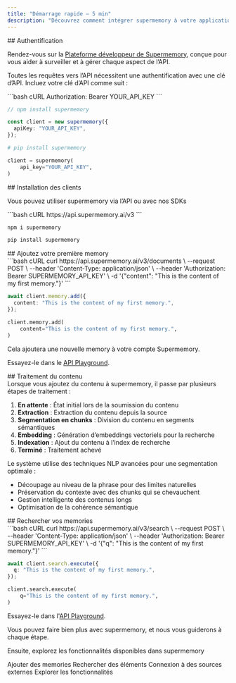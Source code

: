 ```yaml
---
title: "Démarrage rapide — 5 min"
description: "Découvrez comment intégrer supermemory à votre application"
---
```


<div id="authentication">
  ## Authentification
</div>

Rendez-vous sur la [Plateforme développeur de Supermemory](https://console.supermemory.ai), conçue pour vous aider à surveiller et à gérer chaque aspect de l’API.

Toutes les requêtes vers l’API nécessitent une authentification avec une clé d’API. Incluez votre clé d’API comme suit :

<CodeGroup>
  ```bash cURL
  Authorization: Bearer YOUR_API_KEY
  ```

  ```typescript Typescript
  // npm install supermemory

  const client = new supermemory({
    apiKey: "YOUR_API_KEY",
  });
  ```

  ```python Python
  # pip install supermemory

  client = supermemory(
      api_key="YOUR_API_KEY",
  )
  ```
</CodeGroup>

<div id="installing-the-clients">
  ## Installation des clients
</div>

Vous pouvez utiliser supermemory via l’API ou avec nos SDKs

<CodeGroup>
  ```bash cURL
  https://api.supermemory.ai/v3
  ```

  ```bash Typescript
  npm i supermemory
  ```

  ```bash Python
  pip install supermemory
  ```
</CodeGroup>

<div id="add-your-first-memory">
  ## Ajoutez votre première memory
</div>

<CodeGroup>
  ```bash cURL
  curl https://api.supermemory.ai/v3/documents \
    --request POST \
    --header 'Content-Type: application/json' \
    --header 'Authorization: Bearer SUPERMEMORY_API_KEY' \
    -d '{"content": "This is the content of my first memory."}'
  ```

  ```typescript Typescript
  await client.memory.add({
    content: "This is the content of my first memory.",
  });
  ```

  ```python Python
  client.memory.add(
      content="This is the content of my first memory.",
  )
  ```
</CodeGroup>

Cela ajoutera une nouvelle memory à votre compte Supermemory.

Essayez-le dans le [API Playground](/fr/api-reference/manage-memories/add-memory).

<div id="content-processing">
  ## Traitement du contenu
</div>

<Accordion title="Étapes de traitement" icon="sparkles">
  Lorsque vous ajoutez du contenu à supermemory, il passe par plusieurs étapes de traitement :

  1. **En attente** : État initial lors de la soumission du contenu
  2. **Extraction** : Extraction du contenu depuis la source
  3. **Segmentation en chunks** : Division du contenu en segments sémantiques
  4. **Embedding** : Génération d’embeddings vectoriels pour la recherche
  5. **Indexation** : Ajout du contenu à l’index de recherche
  6. **Terminé** : Traitement achevé
</Accordion>

<Accordion title="Segmentation en chunks avancée" icon="sparkles">
  Le système utilise des techniques NLP avancées pour une segmentation optimale :

  * Découpage au niveau de la phrase pour des limites naturelles
  * Préservation du contexte avec des chunks qui se chevauchent
  * Gestion intelligente des contenus longs
  * Optimisation de la cohérence sémantique
</Accordion>

<div id="search-your-memories">
  ## Rechercher vos memories
</div>

<CodeGroup>
  ```bash cURL
  curl https://api.supermemory.ai/v3/search \
    --request POST \
    --header 'Content-Type: application/json' \
    --header 'Authorization: Bearer SUPERMEMORY_API_KEY' \
    -d '{"q": "This is the content of my first memory."}'
  ```

  ```typescript Typescript
  await client.search.execute({
    q: "This is the content of my first memory.",
  });
  ```

  ```python Python
  client.search.execute(
      q="This is the content of my first memory.",
  )
  ```
</CodeGroup>

Essayez-le dans l&#39;[API Playground](/fr/api-reference/search-memories/search-memories).

Vous pouvez faire bien plus avec supermemory, et nous vous guiderons à chaque étape.

Ensuite, explorez les fonctionnalités disponibles dans supermemory

<CardGroup cols={2}>
  <Card title="Ajouter des memories" icon="plus" href="/fr/memory-api/creation">
    Ajouter des memories
  </Card>

  <Card title="Recherche et filtrage" icon="search" href="/fr/memory-api/searching">
    Rechercher des éléments
  </Card>

  <Card title="Connecteurs et synchronisation" icon="plug" href="/fr/memory-api/connectors">
    Connexion à des sources externes
  </Card>

  <Card title="Fonctionnalités" icon="sparkles" href="/fr/memory-api/features">
    Explorer les fonctionnalités
  </Card>
</CardGroup>